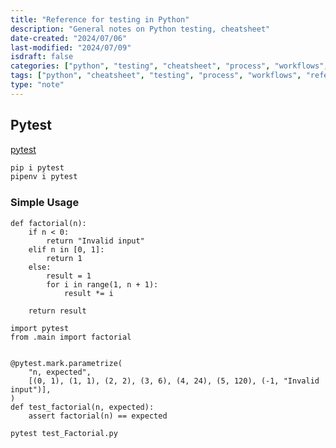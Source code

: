 ```yaml
---
title: "Reference for testing in Python"
description: "General notes on Python testing, cheatsheet"
date-created: "2024/07/06"
last-modified: "2024/07/09"
isdraft: false
categories: ["python", "testing", "cheatsheet", "process", "workflows", "reference"]
tags: ["python", "cheatsheet", "testing", "process", "workflows", "reference"]
type: "note"
---
```


## Pytest

[pytest](https://docs.pytest.org/en/stable/how-to/usage.html)

```sh 
pip i pytest 
pipenv i pytest 

```

### Simple Usage 

```python:title="main.py"
def factorial(n):
    if n < 0:
        return "Invalid input"
    elif n in [0, 1]:
        return 1
    else:
        result = 1
        for i in range(1, n + 1):
            result *= i

    return result

```

```python:title="test_factorial.py"
import pytest
from .main import factorial


@pytest.mark.parametrize(
    "n, expected",
    [(0, 1), (1, 1), (2, 2), (3, 6), (4, 24), (5, 120), (-1, "Invalid input")],
)
def test_factorial(n, expected):
    assert factorial(n) == expected

```

```sh 
pytest test_Factorial.py
```